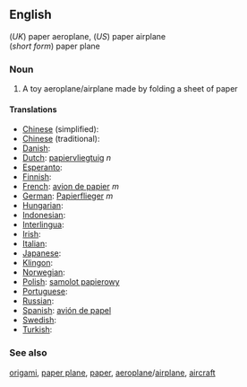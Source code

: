 ==English==
(''UK'') paper aeroplane, (''US'') paper airplane<br>(''short form'') paper plane

===Noun===

# A toy aeroplane/airplane made by folding a sheet of paper

====Translations====
*[[Chinese]] (simplified): [[]]
*[[Chinese]] (traditional): [[]]
*[[Danish]]: [[]]
*[[Dutch]]: [[papiervliegtuig]] ''n''
*[[Esperanto]]: [[]]
*[[Finnish]]: [[]]
*[[French]]: [[avion de papier]] ''m''
*[[German]]: [[Papierflieger]] ''m''
*[[Hungarian]]: [[]]
*[[Indonesian]]: [[]]
*[[Interlingua]]: [[]]
*[[Irish]]: [[]]
*[[Italian]]: [[]]
*[[Japanese]]: [[]]
*[[Klingon]]: [[]]
*[[Norwegian]]: [[]]
*[[Polish]]: [[samolot papierowy]]
*[[Portuguese]]: [[]]
*[[Russian]]: [[]]
*[[Spanish]]: [[avión de papel]]
*[[Swedish]]: [[]]
*[[Turkish]]: [[]]

===See also===
[[origami]], [[paper plane]], [[paper]], [[aeroplane]]/[[airplane]], [[aircraft]]
